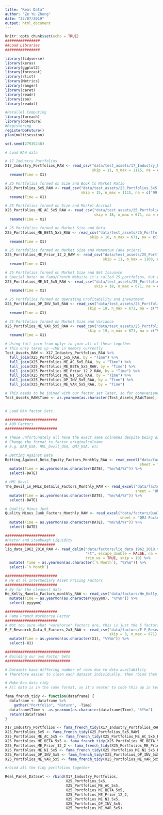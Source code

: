 ```yaml
---
title: "Real Data"
author: "Ze Yu Zhong"
date: "22/07/2019"
output: html_document
---
```


```r
knitr::opts_chunk$set(echo = TRUE)
################
##Load Libraries
################

library(tidyverse)
library(keras)
library(ggplot2)
library(forecast)
library(rlist)
library(Metrics)
library(ranger)
library(caret)
library(readr)
library(zoo)
library(readxl)

#Parallel Computing
library(foreach)
library(doFuture)
#Registering
registerDoFuture()
plan(multisession)

set.seed(27935248)
```

```r
# Load RAW data

# 17 Industry Portfolios
X17_Industry_Portfolios_RAW <- read_csv("data/test_assets/17_Industry_Portfolios.CSV", 
                                        skip = 11, n_max = 1115, na = c("99.99", "999")) %>%
  rename(Time = X1)

# 25 Portfolios formed on Size and Book to Market Ratio
X25_Portfolios_5x5_RAW <- read_csv("data/test_assets/25_Portfolios_5x5.csv",
                                   skip = 15, n_max = 1115, na = c("99.99", "999")) %>%
  rename(Time = X1)

# 25 Portfolios formed on Size and Market Accrual
X25_Portfolios_ME_AC_5x5_RAW <- read_csv("data/test_assets/25_Portfolios_ME_AC_5x5.csv",
                                         skip = 18, n_max = 671, na = c("99.99", "999")) %>%
  rename(Time = X1)

# 25 Portfolios formed on Market Size and Beta
X25_Portfolios_ME_BETA_5x5_RAW <- read_csv("data/test_assets/25_Portfolios_ME_BETA_5x5.csv",
                                       skip = 16, n_max = 671, na = c("99.99", "999")) %>%
  rename(Time = X1)

# 25 Portfolios formed on Market Size and Momentum (aka priors)
X25_Portfolios_ME_Prior_12_2_RAW <- read_csv("data/test_assets/25_Portfolios_ME_Prior_12_2.csv",
                                             skip = 11, n_max = 1109, na = c("99.99", "999")) %>%
  rename(Time = X1)

# 35 Portfolios formed on Market Size and Net Issuance
# Special Note: on Fama/French Website it's called 25 portfolios, but actually has 35 portfolios
X25_Portfolios_ME_NI_5x5_RAW <- read_csv("data/test_assets/25_Portfolios_ME_NI_5x5.csv",
                                         skip = 18, n_max = 671, na = c("99.99", "999")) %>%
  rename(Time = X1)

# 25 Portfolios formed on Operating Profitability and Investment
X25_Portfolios_OP_INV_5x5_RAW <- read_csv("data/test_assets/25_Portfolios_OP_INV_5x5.csv",
                                      skip = 18, n_max = 671, na = c("99.99", "999")) %>%
  rename(Time = X1)

# 25 Portfolios formed on Market Size and Variance
X25_Portfolios_ME_VAR_5x5_RAW <- read_csv("data/test_assets/25_Portfolios_ME_VAR_5x5.csv",
                                      skip = 19, n_max = 671, na = c("99.99", "999")) %>%
  rename(Time = X1)

# Using full join from dplyr to join all of these together
# This only takes up ~1MB in memory currently
Test_Assets_RAW <- X17_Industry_Portfolios_RAW %>%
  full_join(X25_Portfolios_5x5_RAW, by = "Time") %>%
  full_join(X25_Portfolios_ME_AC_5x5_RAW, by = "Time") %>%
  full_join(X25_Portfolios_ME_BETA_5x5_RAW, by = "Time") %>%
  full_join(X25_Portfolios_ME_Prior_12_2_RAW, by = "Time") %>%
  full_join(X25_Portfolios_ME_NI_5x5_RAW, by = "Time") %>%
  full_join(X25_Portfolios_OP_INV_5x5_RAW, by = "Time") %>%
  full_join(X25_Portfolios_ME_VAR_5x5_RAW, by = "Time")

# This needs to be joined with our factor set later, so for conevenience we'll convert the Time variable into yearmon format
Test_Assets_RAW$Time <- as.yearmon(as.character(Test_Assets_RAW$Time), "%Y%m")
  
```

```r
# Load RAW factor Sets

########################
# AQR Factors
########################

# These unfortunately all have the exact same colnames despite being different factors
# Change the format to factor_originalcolname
# E.g. BAB_USA, HML_Devil_USA, QMJ_USA, etc

# Betting Against Beta
Betting_Against_Beta_Equity_Factors_Monthly_RAW <- read_excel("data/factors/Betting Against Beta Equity Factors Monthly.xlsx", 
                                                              sheet = "BAB Factors", skip = 18) %>%
  mutate(Time = as.yearmon(as.character(DATE), "%m/%d/%Y")) %>%
  select(-DATE)

# HMl Devil
The_Devil_in_HMLs_Details_Factors_Monthly_RAW <- read_excel("data/factors/The Devil in HMLs Details Factors Monthly.xlsx", 
                                                            sheet = "HML Devil", skip = 18) %>%
  mutate(Time = as.yearmon(as.character(DATE), "%m/%d/%Y")) %>%
  select(-DATE)

# Quality Minus Junk
Quality_Minus_Junk_Factors_Monthly_RAW <- read_excel("data/factors/Quality Minus Junk Factors Monthly.xlsx", 
                                                     sheet = "QMJ Factors", skip = 18) %>%
  mutate(Time = as.yearmon(as.character(DATE), "%m/%d/%Y")) %>%
  select(-DATE)

#######################
#Pastor and Stambuagh Liquidity
#######################
liq_data_1962_2018_RAW <- read_delim("data/factors/liq_data_1962_2018.txt", 
                                     "\t", escape_double = FALSE, na = "-99", 
                                     trim_ws = TRUE, skip = 10) %>%
  mutate( Time = as.yearmon(as.character(`% Month`), "%Y%m")) %>%
  select(-`% Month`)

########################
# He et al Intermediary Asset Pricing Factors
########################
# By far the cleanest data
He_Kelly_Manela_Factors_monthly_RAW <- read_csv("data/factors/He_Kelly_Manela_Factors/He_Kelly_Manela_Factors_monthly.csv") %>%
  mutate(Time = as.yearmon(as.character(yyyymm), "%Y%m")) %>%
  select(-yyyymm)

########################
# Fama French Workhorse Factor
########################
# Not too sure what "workhorse" factors are, this is just the 5 factors for now as it seems like a superset of all of their factors
F_F_Research_Data_5_Factors_2x3_RAW <- read_csv("data/factors/F-F_Research_Data_5_Factors_2x3.csv",
                                                skip = 3, n_max = 671) %>%
  mutate(Time = as.yearmon(as.character(X1), "%Y%m")) %>%
  select(-X1)
```

```r
##############################
# Building our own Factor Sets
##############################
```



```r
# Datasets have differing number of rows due to data availability
# Therefore easier to clean each dataset individually, then rbind them at the end

# Make Raw data tidy
# All data is in the same format, so it's neater to code this up in terms of a function

fama_french_tidy <- function(dataframe) {
  dataframe <- dataframe %>%
    gather("Portfolio", "Return", -Time)
  dataframe$Time <- as.yearmon(as.character(dataframe$Time), "%Y%m")
  return(dataframe)
}

X17_Industry_Portfolios <- fama_french_tidy(X17_Industry_Portfolios_RAW)
X25_Portfolios_5x5 <- fama_french_tidy(X25_Portfolios_5x5_RAW)
X25_Portfolios_ME_AC_5x5 <- fama_french_tidy(X25_Portfolios_ME_AC_5x5_RAW)
X25_Portfolios_ME_BETA_5x5 <- fama_french_tidy(X25_Portfolios_ME_BETA_5x5_RAW)
X25_Portfolios_ME_Prior_12_2 <- fama_french_tidy(X25_Portfolios_ME_Prior_12_2_RAW)
X25_Portfolios_ME_NI_5x5 <- fama_french_tidy(X25_Portfolios_ME_NI_5x5_RAW)
X25_Portfolios_OP_INV_5x5 <- fama_french_tidy(X25_Portfolios_OP_INV_5x5_RAW)
X25_Portfolios_ME_VAR_5x5 <- fama_french_tidy(X25_Portfolios_ME_VAR_5x5_RAW)

#rbind all the tidy portfolios together

Real_Panel_Dataset <- rbind(X17_Industry_Portfolios,
                            X25_Portfolios_5x5,
                            X25_Portfolios_ME_AC_5x5,
                            X25_Portfolios_ME_BETA_5x5,
                            X25_Portfolios_ME_Prior_12_2,
                            X25_Portfolios_ME_NI_5x5,
                            X25_Portfolios_OP_INV_5x5,
                            X25_Portfolios_ME_VAR_5x5)

```


